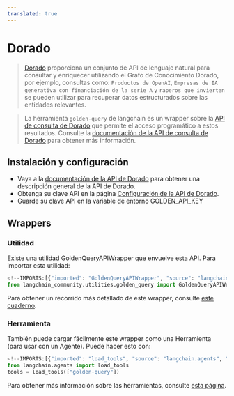 ```yaml
---
translated: true
---
```


# Dorado

>[Dorado](https://golden.com) proporciona un conjunto de API de lenguaje natural para consultar y enriquecer utilizando el Grafo de Conocimiento Dorado, por ejemplo, consultas como: `Productos de OpenAI`, `Empresas de IA generativa con financiación de la serie A` y `raperos que invierten` se pueden utilizar para recuperar datos estructurados sobre las entidades relevantes.

>La herramienta `golden-query` de langchain es un wrapper sobre la [API de consulta de Dorado](https://docs.golden.com/reference/query-api) que permite el acceso programático a estos resultados.
>Consulte la [documentación de la API de consulta de Dorado](https://docs.golden.com/reference/query-api) para obtener más información.

## Instalación y configuración

- Vaya a la [documentación de la API de Dorado](https://docs.golden.com/) para obtener una descripción general de la API de Dorado.
- Obtenga su clave API en la página [Configuración de la API de Dorado](https://golden.com/settings/api).
- Guarde su clave API en la variable de entorno GOLDEN_API_KEY

## Wrappers

### Utilidad

Existe una utilidad GoldenQueryAPIWrapper que envuelve esta API. Para importar esta utilidad:

```python
<!--IMPORTS:[{"imported": "GoldenQueryAPIWrapper", "source": "langchain_community.utilities.golden_query", "docs": "https://api.python.langchain.com/en/latest/utilities/langchain_community.utilities.golden_query.GoldenQueryAPIWrapper.html", "title": "Golden"}]-->
from langchain_community.utilities.golden_query import GoldenQueryAPIWrapper
```

Para obtener un recorrido más detallado de este wrapper, consulte [este cuaderno](/docs/integrations/tools/golden_query).

### Herramienta

También puede cargar fácilmente este wrapper como una Herramienta (para usar con un Agente).
Puede hacer esto con:

```python
<!--IMPORTS:[{"imported": "load_tools", "source": "langchain.agents", "docs": "https://api.python.langchain.com/en/latest/agent_toolkits/langchain_community.agent_toolkits.load_tools.load_tools.html", "title": "Golden"}]-->
from langchain.agents import load_tools
tools = load_tools(["golden-query"])
```

Para obtener más información sobre las herramientas, consulte [esta página](/docs/modules/tools/).
